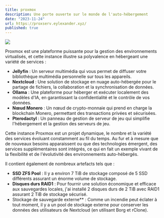 ```yaml
---
title: proxmox
description: Une porte ouverte sur le monde de l'auto-hébergement
date: "2023-11-24"
url: https://proxserv.eylexander.xyz/
published: true
---
```


[![](https://eylexander.xyz/content/proxmox-overview.png)](https://status.eylexander.xyz/status/default)

Proxmox est une plateforme puissante pour la gestion des environnements virtualisés, et cette instance illustre sa polyvalence en hébergeant une variété de services :

- **Jellyfin** : Un serveur multimédia qui vous permet de diffuser votre bibliothèque multimédia personnelle sur tous les appareils.
- **Nextcloud** : Une solution de stockage en nuage auto-hébergée pour le partage de fichiers, la collaboration et la synchronisation de données.
- **Ollama** : Une plateforme pour héberger et exécuter localement des modèles d'IA, en garantissant la confidentialité et le contrôle de vos données.
- **Nœud Monero** : Un nœud de crypto-monnaie qui prend en charge la blockchain Monero, permettant des transactions privées et sécurisées.
- **Pterodactyl** : Un panneau de gestion de serveur de jeu qui simplifie l'hébergement et la gestion des serveurs de jeu.

Cette instance Proxmox est un projet dynamique, le nombre et la variété des services évoluant constamment au fil du temps. Au fur et à mesure que de nouveaux besoins apparaissent ou que des technologies émergent, des services supplémentaires sont intégrés, ce qui en fait un exemple vivant de la flexibilité et de l'évolutivité des environnements auto-hébergés.

Il contient également de nombreux artefacts tels que :

- **SSD ZFS Pool** : Il y a environ 7 TiB de stockage composé de 5 SSD différents assurant un énorme volume de stockage.
- **Disques durs RAID1** : Pour fournir une solution économique et efficace aux sauvegardes locales, j'ai installé 2 disques durs de 2 TiB avec RAID1 assurant 2 TiB de stockage sécurisé.
- Stockage de sauvegarde externe** : Comme un incendie peut éclater à tout moment, il y a un pool de stockage externe pour conserver les données des utilisateurs de Nextcloud (en utilisant Borg et rClone).